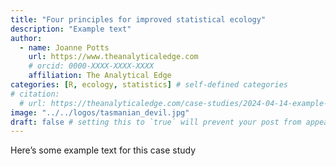 ```yaml
---
title: "Four principles for improved statistical ecology"
description: "Example text"
author:
  - name: Joanne Potts
    url: https://www.theanalyticaledge.com
    # orcid: 0000-XXXX-XXXX-XXXX
    affiliation: The Analytical Edge
categories: [R, ecology, statistics] # self-defined categories
# citation: 
  # url: https://theanalyticaledge.com/case-studies/2024-04-14-example-case-study/ 
image: "../../logos/tasmanian_devil.jpg"
draft: false # setting this to `true` will prevent your post from appearing on your listing page until you're ready!
---
```


Here's some example text for this case study
